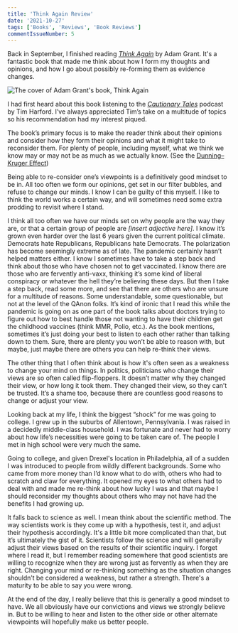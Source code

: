 ```yaml
---
title: 'Think Again Review'
date: '2021-10-27'
tags: ['Books', 'Reviews', 'Book Reviews']
commentIssueNumber: 5
---
```


Back in September, I finished reading <a href="https://bookshop.org/books/think-again-the-power-of-knowing-what-you-don-t-know-9781984878106/9781984878106" target="_blank" rel="noreferrer nofollow"><em>Think Again</em></a> by Adam Grant. It's a fantastic book that made me think about how I form my thoughts and opinions, and how I go about possibly re-forming them as evidence changes.

![The cover of Adam Grant's book, Think Again](../../assets/images/posts/2021-10-27-think-again-review/think-again-cover.jpeg)

I had first heard about this book listening to the <a href="https://www.pushkin.fm/show/cautionary-tales/" target="_blank" rel="noreferrer nofollow"><em>Cautionary Tales</em></a> podcast by Tim Harford. I’ve always appreciated Tim’s take on a multitude of topics so his recommendation had my interest piqued.

The book’s primary focus is to make the reader think about their opinions and consider how they form their opinions and what it might take to reconsider them. For plenty of people, including myself, what we think we know may or may not be as much as we actually know. (See the <a href="https://en.wikipedia.org/wiki/Dunning%E2%80%93Kruger_effect" target="_blank" rel="noreferrer nofollow">Dunning–Kruger Effect</a>)

Being able to re-consider one’s viewpoints is a definitively good mindset to be in. All too often we form our opinions, get set in our filter bubbles, and refuse to change our minds. I know I can be guilty of this myself. I like to think the world works a certain way, and will sometimes need some extra prodding to revisit where I stand.

I think all too often we have our minds set on why people are the way they are, or that a certain group of people are _[insert adjective here]_. I know it’s grown even harder over the last 6 years given the current political climate. Democrats hate Republicans, Republicans hate Democrats. The polarization has become seemingly extreme as of late. The pandemic certainly hasn’t helped matters either. I know I sometimes have to take a step back and think about those who have chosen not to get vaccinated. I know there are those who are fervently anti-vaxx, thinking it’s some kind of liberal conspiracy or whatever the hell they’re believing these days. But then I take a step back, read some more, and see that there are others who are unsure for a multitude of reasons. Some understandable, some questionable, but not at the level of the QAnon folks. It’s kind of ironic that I read this while the pandemic is going on as one part of the book talks about doctors trying to figure out how to best handle those not wanting to have their children get the childhood vaccines (think MMR, Polio, etc.). As the book mentions, sometimes it’s just doing your best to listen to each other rather than talking down to them. Sure, there are plenty you won’t be able to reason with, but maybe, just maybe there are others you can help re-think their views.

The other thing that I often think about is how it's often seen as a weakness to change your mind on things. In politics, politicians who change their views are so often called flip-floppers. It doesn’t matter why they changed their view, or how long it took them. They changed their view, so they can’t be trusted. It’s a shame too, because there are countless good reasons to change or adjust your view.

Looking back at my life, I think the biggest “shock” for me was going to college. I grew up in the suburbs of Allentown, Pennsylvania. I was raised in a decidedly middle-class household. I was fortunate and never had to worry about how life’s necessities were going to be taken care of. The people I met in high school were very much the same.

Going to college, and given Drexel's location in Philadelphia, all of a sudden I was introduced to people from wildly different backgrounds. Some who came from more money than I’d know what to do with, others who had to scratch and claw for everything. It opened my eyes to what others had to deal with and made me re-think about how lucky I was and that maybe I should reconsider my thoughts about others who may not have had the benefits I had growing up.

It falls back to science as well. I mean think about the scientific method. The way scientists work is they come up with a hypothesis, test it, and adjust their hypothesis accordingly. It's a little bit more complicated than that, but it’s ultimately the gist of it. Scientists follow the science and will generally adjust their views based on the results of their scientific inquiry. I forget where I read it, but I remember reading somewhere that good scientists are willing to recognize when they are wrong just as fervently as when they are right. Changing your mind or re-thinking something as the situation changes shouldn’t be considered a weakness, but rather a strength. There's a maturity to be able to say you were wrong.

At the end of the day, I really believe that this is generally a good mindset to have. We all obviously have our convictions and views we strongly believe in. But to be willing to hear and listen to the other side or other alternate viewpoints will hopefully make us better people.
